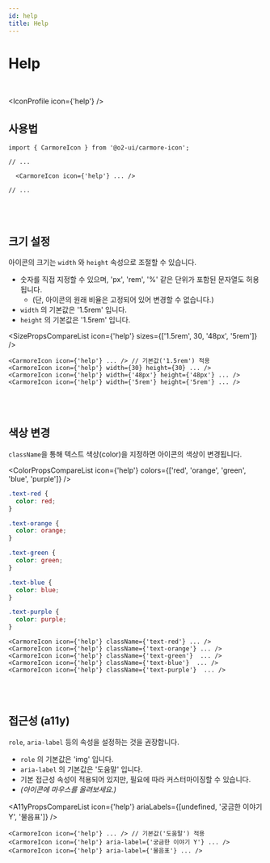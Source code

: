 ```yaml
---
id: help
title: Help
---
```




# Help

<br />

<IconProfile icon={'help'} />

## 사용법

```tsx
import { CarmoreIcon } from '@o2-ui/carmore-icon';

// ...

  <CarmoreIcon icon={'help'} ... />

// ...
```

<br />
<br />

## 크기 설정

아이콘의 크기는 `width` 와 `height` 속성으로 조절할 수 있습니다.

- 숫자를 직접 지정할 수 있으며, 'px', 'rem', '%' 같은 단위가 포함된 문자열도 허용됩니다.
  - (단, 아이콘의 원래 비율은 고정되어 있어 변경할 수 없습니다.)
- `width` 의 기본값은 '1.5rem' 입니다.
- `height` 의 기본값은 '1.5rem' 입니다.

<SizePropsCompareList icon={'help'} sizes={['1.5rem', 30, '48px', '5rem']} />

```tsx
<CarmoreIcon icon={'help'} ... /> // 기본값('1.5rem') 적용
<CarmoreIcon icon={'help'} width={30} height={30} ... />
<CarmoreIcon icon={'help'} width={'48px'} height={'48px'} ... />
<CarmoreIcon icon={'help'} width={'5rem'} height={'5rem'} ... />
```

<br />
<br />

## 색상 변경

`className`을 통해 텍스트 색상(color)을 지정하면 아이콘의 색상이 변경됩니다.

<ColorPropsCompareList icon={'help'} colors={['red', 'orange', 'green', 'blue', 'purple']} />

```css
.text-red {
  color: red;
}

.text-orange {
  color: orange;
}

.text-green {
  color: green;
}

.text-blue {
  color: blue;
}

.text-purple {
  color: purple;
}
```

```tsx
<CarmoreIcon icon={'help'} className={'text-red'} ... />
<CarmoreIcon icon={'help'} className={'text-orange'} ... />
<CarmoreIcon icon={'help'} className={'text-green'}  ... />
<CarmoreIcon icon={'help'} className={'text-blue'}  ... />
<CarmoreIcon icon={'help'} className={'text-purple'}  ... />
```

<br />
<br />

## 접근성 (a11y)

`role`, `aria-label` 등의 속성을 설정하는 것을 권장합니다.

- `role` 의 기본값은 'img' 입니다.
- `aria-label` 의 기본값은 '도움말' 입니다.
- 기본 접근성 속성이 적용되어 있지만, 필요에 따라 커스터마이징할 수 있습니다.
- _(아이콘에 마우스를 올려보세요.)_

<A11yPropsCompareList icon={'help'} ariaLabels={[undefined, '궁금한 이야기 Y', '물음표']} />

```tsx
<CarmoreIcon icon={'help'} ... /> // 기본값('도움말') 적용
<CarmoreIcon icon={'help'} aria-label={'궁금한 이야기 Y'} ... />
<CarmoreIcon icon={'help'} aria-label={'물음표'} ... />
```
